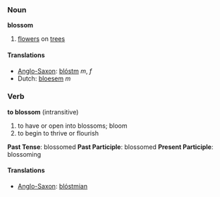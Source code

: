 ===Noun===
'''blossom'''

# [[flower]]s on [[tree]]s

====Translations====
*[[Anglo-Saxon]]: [[blóstm]] ''m'', ''f''
*Dutch: [[bloesem]] ''m''

===Verb===
'''to blossom''' (intransitive)

# to have or open into blossoms; bloom
#to begin to thrive or flourish

'''Past Tense''': blossomed
'''Past Participle''': blossomed
'''Present Participle''': blossoming

====Translations====
*[[Anglo-Saxon]]: [[blóstmian]]